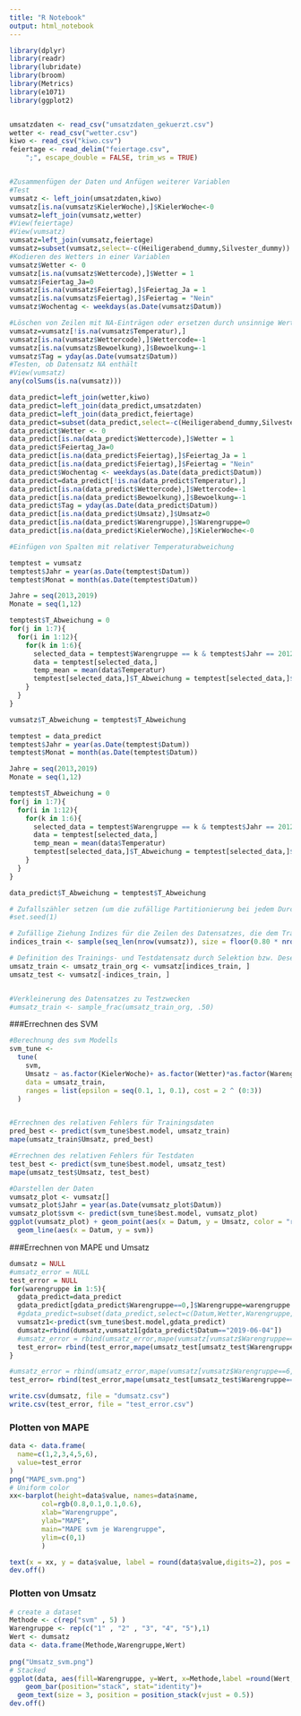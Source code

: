 ```yaml
---
title: "R Notebook"
output: html_notebook
---
```




```r

library(dplyr)
library(readr)
library(lubridate)
library(broom)
library(Metrics)
library(e1071)
library(ggplot2)


umsatzdaten <- read_csv("umsatzdaten_gekuerzt.csv")
wetter <- read_csv("wetter.csv")
kiwo <- read_csv("kiwo.csv")
feiertage <- read_delim("feiertage.csv", 
    ";", escape_double = FALSE, trim_ws = TRUE)


#Zusammenfügen der Daten und Anfügen weiterer Variablen
#Test
vumsatz <- left_join(umsatzdaten,kiwo)
vumsatz[is.na(vumsatz$KielerWoche),]$KielerWoche<-0
vumsatz=left_join(vumsatz,wetter)
#View(feiertage)
#View(vumsatz)
vumsatz=left_join(vumsatz,feiertage)
vumsatz=subset(vumsatz,select=-c(Heiligerabend_dummy,Silvester_dummy))
#Kodieren des Wetters in einer Variablen
vumsatz$Wetter <- 0
vumsatz[is.na(vumsatz$Wettercode),]$Wetter = 1
vumsatz$Feiertag_Ja=0
vumsatz[is.na(vumsatz$Feiertag),]$Feiertag_Ja = 1
vumsatz[is.na(vumsatz$Feiertag),]$Feiertag = "Nein"
vumsatz$Wochentag <- weekdays(as.Date(vumsatz$Datum))

#Löschen von Zeilen mit NA-Einträgen oder ersetzen durch unsinnige Werte
vumsatz=vumsatz[!is.na(vumsatz$Temperatur),]
vumsatz[is.na(vumsatz$Wettercode),]$Wettercode=-1
vumsatz[is.na(vumsatz$Bewoelkung),]$Bewoelkung=-1
vumsatz$Tag = yday(as.Date(vumsatz$Datum))
#Testen, ob Datensatz NA enthält
#View(vumsatz)
any(colSums(is.na(vumsatz)))

data_predict=left_join(wetter,kiwo)
data_predict=left_join(data_predict,umsatzdaten)
data_predict=left_join(data_predict,feiertage)
data_predict=subset(data_predict,select=-c(Heiligerabend_dummy,Silvester_dummy))
data_predict$Wetter <- 0
data_predict[is.na(data_predict$Wettercode),]$Wetter = 1
data_predict$Feiertag_Ja=0
data_predict[is.na(data_predict$Feiertag),]$Feiertag_Ja = 1
data_predict[is.na(data_predict$Feiertag),]$Feiertag = "Nein"
data_predict$Wochentag <- weekdays(as.Date(data_predict$Datum))
data_predict=data_predict[!is.na(data_predict$Temperatur),]
data_predict[is.na(data_predict$Wettercode),]$Wettercode=-1
data_predict[is.na(data_predict$Bewoelkung),]$Bewoelkung=-1
data_predict$Tag = yday(as.Date(data_predict$Datum))
data_predict[is.na(data_predict$Umsatz),]$Umsatz=0
data_predict[is.na(data_predict$Warengruppe),]$Warengruppe=0
data_predict[is.na(data_predict$KielerWoche),]$KielerWoche<-0

#Einfügen von Spalten mit relativer Temperaturabweichung

temptest = vumsatz
temptest$Jahr = year(as.Date(temptest$Datum))
temptest$Monat = month(as.Date(temptest$Datum))

Jahre = seq(2013,2019)
Monate = seq(1,12)

temptest$T_Abweichung = 0
for(j in 1:7){
  for(i in 1:12){
    for(k in 1:6){
      selected_data = temptest$Warengruppe == k & temptest$Jahr == 2012+j & temptest$Monat == i
      data = temptest[selected_data,]
      temp_mean = mean(data$Temperatur)
      temptest[selected_data,]$T_Abweichung = temptest[selected_data,]$Temperatur-temp_mean
    }
  }
}

vumsatz$T_Abweichung = temptest$T_Abweichung

temptest = data_predict
temptest$Jahr = year(as.Date(temptest$Datum))
temptest$Monat = month(as.Date(temptest$Datum))

Jahre = seq(2013,2019)
Monate = seq(1,12)

temptest$T_Abweichung = 0
for(j in 1:7){
  for(i in 1:12){
    for(k in 1:6){
      selected_data = temptest$Warengruppe == k & temptest$Jahr == 2012+j & temptest$Monat == i
      data = temptest[selected_data,]
      temp_mean = mean(data$Temperatur)
      temptest[selected_data,]$T_Abweichung = temptest[selected_data,]$Temperatur-temp_mean
    }
  }
}

data_predict$T_Abweichung = temptest$T_Abweichung

```
```r
# Zufallszähler setzen (um die zufällige Partitionierung bei jedem Durchlauf gleich zu halten)
#set.seed(1)

# Zufällige Ziehung Indizes für die Zeilen des Datensatzes, die dem Traininsdatensatz zugeordnet werden
indices_train <- sample(seq_len(nrow(vumsatz)), size = floor(0.80 * nrow(vumsatz)))

# Definition des Trainings- und Testdatensatz durch Selektion bzw. Deselektion der entsprechenden Datenzeilen
umsatz_train <- umsatz_train_org <- vumsatz[indices_train, ]
umsatz_test <- vumsatz[-indices_train, ]


#Verkleinerung des Datensatzes zu Testzwecken
#umsatz_train <- sample_frac(umsatz_train_org, .50)
```

###Errechnen des SVM
```r
#Berechnung des svm Modells
svm_tune <-
  tune(
    svm,
    Umsatz ~ as.factor(KielerWoche)+ as.factor(Wetter)*as.factor(Warengruppe) + Temperatur*as.factor(Warengruppe)  + as.Date(Datum)*as.factor(Warengruppe)  +as.factor(Feiertag_Ja)*as.factor(Warengruppe)+ as.factor(Wochentag)*as.factor(Warengruppe)+T_Abweichung*as.factor(Warengruppe),
    data = umsatz_train,
    ranges = list(epsilon = seq(0.1, 1, 0.1), cost = 2 ^ (0:3))
  )


#Errechnen des relativen Fehlers für Trainingsdaten
pred_best <- predict(svm_tune$best.model, umsatz_train)
mape(umsatz_train$Umsatz, pred_best)

#Errechnen des relativen Fehlers für Testdaten
test_best <- predict(svm_tune$best.model, umsatz_test)
mape(umsatz_test$Umsatz, test_best)

#Darstellen der Daten
vumsatz_plot <- vumsatz[]
vumsatz_plot$Jahr = year(as.Date(vumsatz_plot$Datum))
vumsatz_plot$svm <- predict(svm_tune$best.model, vumsatz_plot)
ggplot(vumsatz_plot) + geom_point(aes(x = Datum, y = Umsatz, color = "red")) +
  geom_line(aes(x = Datum, y = svm))
```

###Errechnen von MAPE und Umsatz
```r

dumsatz = NULL
#umsatz_error = NULL
test_error = NULL
for(warengruppe in 1:5){
  gdata_predict=data_predict
  gdata_predict[gdata_predict$Warengruppe==0,]$Warengruppe=warengruppe
  #gdata_predict=subset(data_predict,select=c(Datum,Wetter,Warengruppe,KielerWoche,Temperatur,Wochentag,Umsatz))
  vumsatz1<-predict(svm_tune$best.model,gdata_predict)
  dumsatz=rbind(dumsatz,vumsatz1[gdata_predict$Datum=="2019-06-04"])
  #umsatz_error = rbind(umsatz_error,mape(vumsatz[vumsatz$Warengruppe==warengruppe,]$Umsatz, predict(svm_tune$best.model, vumsatz)[vumsatz$Warengruppe==warengruppe]))
  test_error= rbind(test_error,mape(umsatz_test[umsatz_test$Warengruppe==warengruppe,]$Umsatz, predict(svm_tune$best.model, umsatz_test)[umsatz_test$Warengruppe==warengruppe]))
}

#umsatz_error = rbind(umsatz_error,mape(vumsatz[vumsatz$Warengruppe==6,]$Umsatz, predict(svm_tune$best.model, vumsatz)[vumsatz$Warengruppe==6]))
test_error= rbind(test_error,mape(umsatz_test[umsatz_test$Warengruppe==6,]$Umsatz, predict(svm_tune$best.model, umsatz_test)[umsatz_test$Warengruppe==6]))

write.csv(dumsatz, file = "dumsatz.csv")
write.csv(test_error, file = "test_error.csv")
```

### Plotten von MAPE
```r

data <- data.frame(
  name=c(1,2,3,4,5,6),
  value=test_error
)
png("MAPE_svm.png")
# Uniform color
xx<-barplot(height=data$value, names=data$name, 
        col=rgb(0.8,0.1,0.1,0.6),
        xlab="Warengruppe", 
        ylab="MAPE", 
        main="MAPE svm je Warengruppe", 
        ylim=c(0,1)
        )

text(x = xx, y = data$value, label = round(data$value,digits=2), pos = 3, cex = 0.8, col = "red")
dev.off()
```

### Plotten von Umsatz
```r
# create a dataset
Methode <- c(rep("svm" , 5) )
Warengruppe <- rep(c("1" , "2" , "3", "4", "5"),1) 
Wert <- dumsatz
data <- data.frame(Methode,Warengruppe,Wert)
 
png("Umsatz_svm.png")
# Stacked
ggplot(data, aes(fill=Warengruppe, y=Wert, x=Methode,label =round(Wert,digits=1))) + 
    geom_bar(position="stack", stat="identity")+
  geom_text(size = 3, position = position_stack(vjust = 0.5))
dev.off()
```

